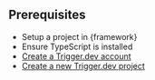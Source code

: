 ## Prerequisites

- Setup a project in {framework}
- Ensure TypeScript is installed
- [Create a Trigger.dev account](https://cloud.trigger.dev)
- [Create a new Trigger.dev project](/guides/task-management/creating-a-project)
